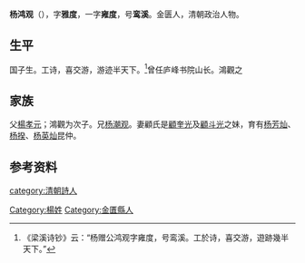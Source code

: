 '''杨鸿观'''（{{bd|1733年||1773年}}），字'''雅度'''，一字'''雍度'''，号'''鸾溪'''。金匮人，清朝政治人物。

== 生平 ==
国子生。工诗，喜交游，游迹半天下。<ref>《梁溪诗钞》云：“杨赠公鸿观字雍度，号鸾溪。工於诗，喜交游，遊跡幾半天下。”</ref>曾任庐峰书院山长。鴻觀之

== 家族 ==
父[[楊孝元|楊孝元]]；鴻觀为次子。兄[[杨潮观|杨潮观]]。妻顧氏是[[顧奎光|顧奎光]]及[[顧斗光|顧斗光]]之妹，育有[[杨芳灿|杨芳灿]]、[[杨揆|杨揆]]、[[杨英灿|杨英灿]]昆仲。

== 参考资料 ==
{{reflist}}

{{Authority control}}

{{DEFAULTSORT:}}
[[Category:楊姓|Category:楊姓]]
[[Category:金匱縣人|Category:金匱縣人]]
[[category:清朝詩人|category:清朝詩人]]